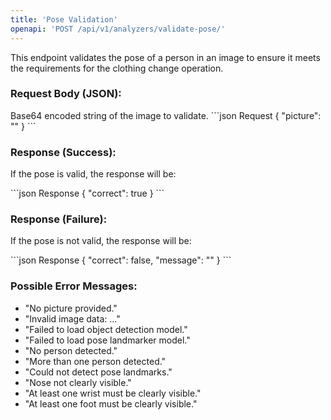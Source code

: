 ```yaml
---
title: 'Pose Validation'
openapi: 'POST /api/v1/analyzers/validate-pose/'
---
```


This endpoint validates the pose of a person in an image to ensure it meets the requirements for the clothing change operation.

### Request Body (JSON):

<ParamField body="picture" type="string">
  Base64 encoded string of the image to validate.
</ParamField>

<CodeGroup>
```json Request
  {
    "picture": "<base64_encoded_image>"
  }
```
</CodeGroup>

### Response (Success):

If the pose is valid, the response will be:

<CodeGroup>
```json Response
  {
    "correct": true
  }
```
</CodeGroup>

### Response (Failure):

If the pose is not valid, the response will be:

<CodeGroup>
```json Response
  {
    "correct": false,
    "message": "<error_message>"
  }
```
</CodeGroup>

### Possible Error Messages:

*   "No picture provided."
*   "Invalid image data: ..."
*   "Failed to load object detection model."
*   "Failed to load pose landmarker model."
*   "No person detected."
*   "More than one person detected."
*   "Could not detect pose landmarks."
*   "Nose not clearly visible."
*   "At least one wrist must be clearly visible."
*   "At least one foot must be clearly visible."